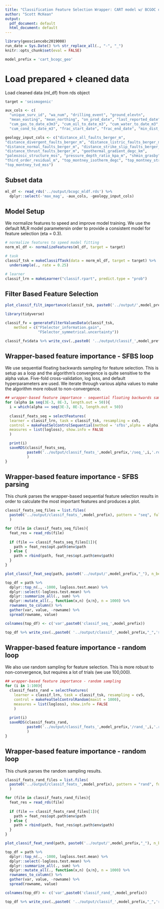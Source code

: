 ```yaml
---
title: "Classification Feature Selection Wrapper: CART model w/ BCGOC data"
author: "Scott McKean"
output:
  pdf_document: default
  html_document: default
---
```


```r
library(geosciencebc2019008)
run_date = Sys.Date() %>% str_replace_all(., "-", "_")
knitr::opts_chunk$set(eval = FALSE)

model_prefix = 'cart_bcogc_geo'
```

# Load prepared + cleaned data

Load cleaned data (ml_df) from rds object

```r
target = 'seismogenic'

aux_cols <- c(
  "unique_surv_id", "wa_num", "drilling_event", "ground_elevtn",
  "mean_easting", "mean_northing", "on_prod_date", "last_reported_date",
  "cum_gas_to_date_e3m3", "cum_oil_to_date_m3", "cum_water_to_date_m3",
  "cum_cond_to_date_m3", "frac_start_date", "frac_end_date", "min_dist_well")

geology_input_cols <- c("distance_all_faults_berger_m",
"distance_divergent_faults_berger_m", "distance_listric_faults_berger_m", 
"distance_normal_faults_berger_m", "distance_strike_slip_faults_berger_m", 
"distance_thrust_faults_berger_m", "geothermal_gradient_degc_km", 
"paleozoic_structure_mss", "pressure_depth_ratio_kpa_m", "shmin_grasby", 
"third_order_residual_m", "top_montney_isotherm_degc", "top_montney_structure_mss", 
"top_montney_tvd_mss")
```

## Subset data

```r
ml_df <- read_rds('../output/bcogc_mldf.rds') %>%
  dplyr::select(-'max_mag', -aux_cols, -geology_input_cols)
```

## Model Setup 

We normalize features to speed and improve model training. We use the 
default MLR model parametersin order to provide a consistent
model for feature selection (eta = 0.3). 

```r
# normalize features to speed model fitting
norm_ml_df <- normalizeFeatures(ml_df, target = target)

# task
classif_tsk = makeClassifTask(data = norm_ml_df, target = target) %>%
  undersample(., rate = 0.25)

# learner
classif_lrn = makeLearner("classif.rpart", predict.type = "prob")
```

## Filter Based Feature Selection
```r
plot_classif_filt_importance(classif_tsk, paste0('../output/',model_prefix,"_"))

library(tidyverse)

classif_fv = generateFilterValuesData(classif_tsk, 
    method = c("FSelector_information.gain",
               "FSelector_symmetrical.uncertainty"))

classif_fv$data %>% write_csv(.,paste0( '../output/classif_',model_prefix,"_",'filter_feats.csv'))
```
## Wrapper-based feature importance - SFBS loop

We use sequential floating backwards sampling for feature selection. This is
setup as a loop and the algorithm's convergence is quite sensitive to the 
alpha value. Five-fold cross-validation, log loss, and default hyperparameters
are used. We iterate through various alpha values to make the algorithm
more robust to non-convergence.

```r
## wrapper-based feature importance - sequential floating backwards sampling
for (alpha in seq(3E-3, 8E-3, length.out = 50)){
  i = which(alpha == seq(3E-3, 8E-3, length.out = 50))
  
  classif_feats_seq = selectFeatures(
  learner = classif_lrn, task = classif_tsk, resampling = cv5,
  control = makeFeatSelControlSequential(method = 'sfbs',alpha = alpha), 
  measures = list(logloss), show.info = FALSE
  )

  print(i)
  saveRDS(classif_feats_seq,
          paste0('../output/classif_feats_',model_prefix,'/seq_',i,'.rds')
          )
}
```

## Wrapper-based feature importance - SFBS parsing

This chunk parses the wrapper-based sequential feature selection results
in order to calculate the most important features and produces a plot.

```r
classif_feats_seq_files = list.files(
  paste0('../output/classif_feats_',model_prefix), pattern = "seq", full.names = TRUE
  )

for (file in classif_feats_seq_files){
  feat_res = read_rds(file)
  
  if (file == classif_feats_seq_files[1]){
    path = feat_res$opt.path$env$path
  } else {
    path = rbind(path, feat_res$opt.path$env$path)
  }
}

plot_classif_feat_seq(path, paste0('../output/',model_prefix,"_"), n_best_val = 1000)

top_df = path %>% 
  dplyr::top_n(., -1000, logloss.test.mean) %>%
  dplyr::select(-logloss.test.mean) %>%
  dplyr::summarize_all(., sum) %>%
  dplyr::mutate_all(., function(x,n) {x/n}, n = 1000) %>%
  rownames_to_column() %>% 
  gather(var, value, -rowname) %>%
  spread(rowname, value)

colnames(top_df) <- c('var',paste0('classif_seq_',model_prefix))

top_df %>% write_csv(.,paste0( '../output/classif_',model_prefix,"_",'seq_feats.csv'))

```

## Wrapper-based feature importance - random loop

We also use random sampling for feature selection. This is more robust to 
non-convergence, but requires a lot of trials (we use 100,000).

```r
## wrapper-based feature importance - random sampling
for (i in 1:100){
  classif_feats_rand = selectFeatures(
    learner = classif_lrn, task = classif_tsk, resampling = cv5,
    control = makeFeatSelControlRandom(maxit = 1000), 
    measures = list(logloss), show.info = FALSE
    )
  
  print(i)
  saveRDS(classif_feats_rand,
          paste0('../output/classif_feats_',model_prefix,'/rand_',i,'.rds')
          )
}
```

## Wrapper-based feature importance - random loop

This chunk parses the random sampling results.

```r
classif_feats_rand_files = list.files(
  paste0('../output/classif_feats_',model_prefix), pattern = "rand", full.names = TRUE
  )

for (file in classif_feats_rand_files){
  feat_res = read_rds(file)
  
  if (file == classif_feats_rand_files[1]){
    path = feat_res$opt.path$env$path
  } else {
    path = rbind(path, feat_res$opt.path$env$path)
  }
}

plot_classif_feat_rand(path, paste0('../output/',model_prefix,"_"), n_best_val = 1000)

top_df = path %>% 
  dplyr::top_n(., -1000, logloss.test.mean) %>%
  dplyr::select(-logloss.test.mean) %>%
  dplyr::summarize_all(., sum) %>%
  dplyr::mutate_all(., function(x,n) {x/n}, n = 1000) %>%
  rownames_to_column() %>% 
  gather(var, value, -rowname) %>%
  spread(rowname, value)

colnames(top_df) <- c('var',paste0('classif_rand_',model_prefix))

top_df %>% write_csv(.,paste0( '../output/classif_',model_prefix,"_",'rand_feats.csv'))
```